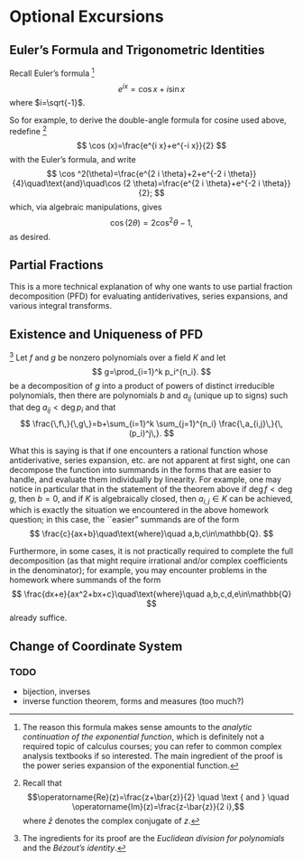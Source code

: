# Optional Excursions

## Euler's Formula and Trigonometric Identities {#sec-exeulertrigid}
Recall Euler's formula
^[The reason this formula makes sense amounts to the *analytic continuation of the exponential function*, which is definitely not a required topic of calculus courses; you can refer to common complex analysis textbooks if so interested. The main ingredient of the proof is the power series expansion of the exponential function.]
$$
e^{i x}=\cos x+i \sin x
$$
where $i=\sqrt{-1}$.

So for example, to derive the double-angle formula for cosine used above, redefine
^[Recall that 
$$\operatorname{Re}(z)=\frac{z+\bar{z}}{2} \quad \text { and } \quad \operatorname{Im}(z)=\frac{z-\bar{z}}{2 i},$$
where $\bar{z}$ denotes the complex conjugate of $z$.]
$$
\cos (x)=\frac{e^{i x}+e^{-i x}}{2}
$$
with the Euler's formula, and write
$$
\cos ^2(\theta)=\frac{e^{2 i \theta}+2+e^{-2 i \theta}}{4}\quad\text{and}\quad\cos (2 \theta)=\frac{e^{2 i \theta}+e^{-2 i \theta}}{2};
$$
which, via algebraic manipulations, gives
$$\cos (2 \theta)=2 \cos ^2 \theta-1,$$
as desired.

## Partial Fractions
This is a more technical explanation of why one wants to use partial fraction decomposition (PFD) for evaluating antiderivatives, series expansions, and various integral transforms.

::: {#thm-pfd-extuni}
## Existence and Uniqueness of PFD
^[The ingredients for its proof are the *Euclidean division for polynomials* and the *Bézout's identity*.]
Let $f$ and $g$ be nonzero polynomials over a field $K$ and let
$$
g=\prod_{i=1}^k p_i^{n_i}.
$$
be a decomposition of $g$ into a product of powers of distinct irreducible polynomials,
then there are polynomials $b$ and $a_{i j}$ (unique up to signs) such that deg $a_{i j}<\operatorname{deg} p_i$ and that
$$
\frac{\,f\,}{\,g\,}=b+\sum_{i=1}^k \sum_{j=1}^{n_i} \frac{\,a_{i,j}\,}{\,(p_i)^j\,}.
$$
:::

What this is saying is that if one encounters a rational function whose antiderivative, series expansion, etc. are not apparent at first sight, one can decompose the function into summands in the forms that are easier to handle, and evaluate them individually by linearity. For example, one may notice in particular that in the statement of the theorem above if $\deg f<\deg g$, then $b=0$, and if $K$ is algebraically closed, then $a_{i,j}\in K$ can be achieved, which is exactly the situation we encountered in the above homework question; in this case, the ``easier" summands are of the form
$$
\frac{c}{ax+b}\quad\text{where}\quad a,b,c\in\mathbb{Q}.
$$

Furthermore, in some cases, it is not practically required to complete the full decomposition (as that might require irrational and/or complex coefficients in the denominator); for example, you may encounter problems in the homework where summands of the form
$$
\frac{dx+e}{ax^2+bx+c}\quad\text{where}\quad a,b,c,d,e\in\mathbb{Q}
$$
already suffice.

## Change of Coordinate System {#sec-exchangecoordinate}

### TODO

- bijection, inverses
- inverse function theorem, forms and measures (too much?)


